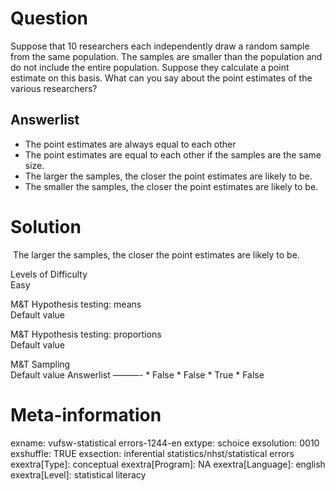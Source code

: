 Question
========
Suppose that 10 researchers each independently draw a random sample from
the same population. The samples are smaller than the population and do
not include the entire population. Suppose they calculate a point
estimate on this basis. What can you say about the point estimates of
the various researchers?

Answerlist
----------
* The point estimates are always equal to each other
* The point estimates are equal to each other if the samples are the same
  size.
* The larger the samples, the closer the point estimates are likely to be.
* The smaller the samples, the closer the point estimates are likely to
  be.

Solution
========





 The larger the samples, the closer the point estimates are likely to
be.





Levels of Difficulty  
Easy

M&T Hypothesis testing: means  
Default value

M&T Hypothesis testing: proportions  
Default value

M&T Sampling  
Default value
Answerlist
----------
* False
* False
* True
* False

Meta-information
================
exname: vufsw-statistical errors-1244-en
extype: schoice
exsolution: 0010
exshuffle: TRUE
exsection: inferential statistics/nhst/statistical errors
exextra[Type]: conceptual
exextra[Program]: NA
exextra[Language]: english
exextra[Level]: statistical literacy


